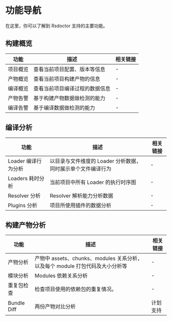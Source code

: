 # 功能导航

在这里，你可以了解到 Rsdoctor 支持的主要功能。

## 构建概览

| 功能            | 描述                                                             | 相关链接                                                                                                                   |
| --------------- | ---------------------------------------------------------------- | -------------------------------------------------------------------------------------------------------------------------- |
| 项目概览 | 查看当前项目配置、版本等信息                                            | -                                                                                                                          |
| 产物概览       | 查看当前项目构建产物的信息    | -                                                                                                                          |
| 编译概览         | 查看当前项目编译过程的数据信息                                | -                                             |
| 产物告警        | 基于构建产物数据做检测的能力                                  | -                                                |
| 编译告警   | 基于编译数据做检测的能力                                  | -|


## 编译分析


| 功能            | 描述                                                             | 相关链接                                                                                                                   |
| --------------- | ---------------------------------------------------------------- | -------------------------------------------------------------------------------------------------------------------------- |
| Loader 编译行为分析 | 以目录与文件维度的 Loader 分析数据，同时展示单个文件编译行为                                         | -                                                                                                                          |
| Loaders 耗时分析   | 当前项目中所有 Loader 的执行时序图   | -                                                                                                                          |
| Resolver 分析         | Resolver 解析能力分析数据                               | -                                             |
| Plugins 分析        | 项目所使用插件的数据分析                                 | -                                                |

## 构建产物分析


| 功能            | 描述                                                             | 相关链接                                                                                                                   |
| --------------- | ---------------------------------------------------------------- | -------------------------------------------------------------------------------------------------------------------------- |
| 产物分析 | 产物中 assets、chunks、modules 关系分析，以及每个 module 打包代码及大小分析等       | -                                                                                                                          |
| 模块分析   | Modules 依赖关系分析  | -                                                                                                                          |
| 重复包检查        | 检查项目使用的依赖包的重复情况。                              | -                                             |
| Bundle Diff       | 两份产物对比分析                               | 计划支持                                          |


